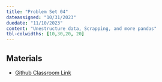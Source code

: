 ```yaml
---
title: "Problem Set 04"
dateassigned: "10/31/2023"
duedate: "11/10/2023"
content: "Unestructure data, Scrapping, and more pandas"
tbl-colwidths: [10,30,20, 20]
---
```


## Materials

-   [Github Classroom Link](https://classroom.github.com/a/eyVf64PK)
